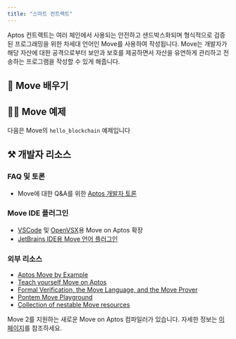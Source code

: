 ```yaml
---
title: "스마트 컨트랙트"
---
```




Aptos 컨트랙트는 여러 체인에서 사용되는 안전하고 샌드박스화되며 형식적으로 검증된 프로그래밍을 위한 차세대 언어인 Move를 사용하여 작성됩니다.
Move는 개발자가 해당 자산에 대한 공격으로부터 보안과 보호를 제공하면서 자산을 유연하게 관리하고 전송하는 프로그램을 작성할 수 있게 해줍니다.

## 📖 Move 배우기

<CardGrid>
  <LinkCard href="/ko/build/smart-contracts/why-move" title="Move를 사용하는 이유?" description="Aptos가 Move 언어를 사용하는 이유를 알아보세요" />

  <LinkCard href="/ko/build/smart-contracts/create-package" title="패키지 생성" description="Move 패키지를 생성하는 방법을 배워서 시작하세요" />

  <LinkCard href="/ko/build/smart-contracts/objects" title="객체" description="Aptos에서 객체 표준을 사용하여 온체인에서 구성 가능하고 유연한 프리미티브를 생성하는 방법을 알아보세요" />
</CardGrid>

## 👨‍💻 Move 예제

<CardGrid>
  <LinkCard href="https://github.com/aptos-labs/aptos-core/tree/main/aptos-move/move-examples" title="Aptos Move 예제" description="Aptos에서 Move를 개발하는 방법에 대한 30개 이상의 예제" target="_blank" />

  <LinkCard href="https://github.com/aptos-labs/aptos-core/tree/main/aptos-move/move-examples/move-tutorial" title="Move 튜토리얼" description="Move로 프로그래밍하는 기본 사항을 다룹니다" target="_blank" />

  <LinkCard href="/ko/build/guides/first-move-module" title="첫 번째 Move 모듈" description="첫 번째 Move 모듈을 게시하는 방법의 예제" />
</CardGrid>

다음은 Move의 `hello_blockchain` 예제입니다

<RemoteCodeblock permalink="https://github.com/aptos-labs/aptos-core/blob/77e1d222ebc5e7294e115e0d090c001da1d0e072/aptos-move/move-examples/hello_blockchain/sources/hello_blockchain.move#L1-L59" />

## ⚒️ 개발자 리소스

### FAQ 및 토론

- Move에 대한 Q\&A를 위한 [Aptos 개발자 토론](https://github.com/aptos-labs/aptos-developer-discussions/discussions)

### Move IDE 플러그인

- [VSCode](https://marketplace.visualstudio.com/items?itemName=AptosLabs.move-on-aptos) 및 [OpenVSX](https://open-vsx.org/extension/aptoslabs/move-on-aptos)용 Move on Aptos 확장
- [JetBrains IDE용 Move 언어 플러그인](https://plugins.jetbrains.com/plugin/14721-move-language)

### 외부 리소스

- [Aptos Move by Example](https://move-developers-dao.gitbook.io/aptos-move-by-example)
- [Teach yourself Move on Aptos](https://github.com/econia-labs/teach-yourself-move)
- [Formal Verification, the Move Language, and the Move Prover](https://www.certik.com/resources/blog/2wSOZ3mC55AB6CYol6Q2rP-formal-verification-the-move-language-and-the-move-prover)
- [Pontem Move Playground](https://playground.pontem.network/)
- [Collection of nestable Move resources](https://github.com/taoheorg/taohe)

Move 2를 지원하는 새로운 Move on Aptos 컴파일러가 있습니다. 자세한 정보는 [이 페이지](/ko/build/smart-contracts/compiler_v2)를 참조하세요.
